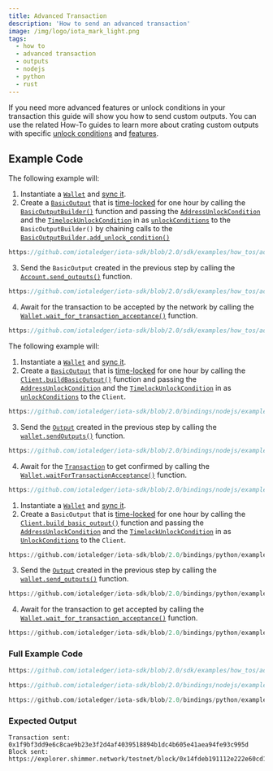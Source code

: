 ```yaml
---
title: Advanced Transaction
description: 'How to send an advanced transaction'
image: /img/logo/iota_mark_light.png
tags:
  - how to
  - advanced transaction
  - outputs
  - nodejs
  - python
  - rust
---
```



If you need more advanced features or unlock conditions in your transaction this guide will show you how to send custom outputs.
You can use the related How-To guides to learn more about crating custom outputs with specific [unlock conditions](../outputs/unlock-conditions.mdx)
and [features](../outputs/features.mdx).

<TipFaucet />

## Example Code

<Tabs groupId="language" queryString>
<TabItem value="rust" label="Rust">

The following example will:

1. Instantiate a [`Wallet`](file:///home/lucas/Documents/IOTA/iota-sdk/target/doc/iota_sdk/wallet/core/struct.Wallet.html) and [sync it](../accounts-and-addresses/check-balance.mdx).
2. Create a [`BasicOutput`](file:///home/lucas/Documents/IOTA/iota-sdk/target/doc/iota_sdk/types/block/output/basic/struct.BasicOutput.html)
   that is [time-locked](/learn/protocols/stardust/core-concepts/output-unlock-conditions#timelock) for one
   hour by calling the [`BasicOutputBuilder()`](file:///home/lucas/Documents/IOTA/iota-sdk/target/doc/iota_sdk/types/block/output/basic/struct.BasicOutputBuilder.html)
   function and passing the [`AddressUnlockCondition`](file:///home/lucas/Documents/IOTA/iota-sdk/target/doc/iota_sdk/types/block/output/unlock_condition/struct.AddressUnlockCondition.html) and
   the [`TimelockUnlockCondition`](file:///home/lucas/Documents/IOTA/iota-sdk/target/doc/iota_sdk/types/block/output/unlock_condition/struct.TimelockUnlockCondition.html) in as
   [`unlockConditions`](file:///home/lucas/Documents/IOTA/iota-sdk/target/doc/iota_sdk/types/block/output/unlock_condition/index.html)
   to the `BasicOutputBuilder()` by chaining calls to the
   [`BasicOutputBuilder.add_unlock_condition()`](file:///home/lucas/Documents/IOTA/iota-sdk/target/doc/iota_sdk/types/block/output/account/struct.AccountOutputBuilder.html#method.add_unlock_condition)

<div className={'hide-code-block-extras'}>

```rust reference
https://github.com/iotaledger/iota-sdk/blob/2.0/sdk/examples/how_tos/advanced_transactions/advanced_transaction.rs#L49-L54
```

</div>

3. Send the `BasicOutput` created in the previous step by calling the
   [`Account.send_outputs()`](file:///home/lucas/Documents/IOTA/iota-sdk/target/doc/iota_sdk/wallet/core/struct.Wallet.html#method.send_outputs) function.

<div className={'hide-code-block-extras'}>

```rust reference
https://github.com/iotaledger/iota-sdk/blob/2.0/sdk/examples/how_tos/advanced_transactions/advanced_transaction.rs#L56
```

</div>

4. Await for the transaction to be accepted by the network by calling the [`Wallet.wait_for_transaction_acceptance()`](file:///home/lucas/Documents/IOTA/iota-sdk/target/doc/iota_sdk/wallet/core/struct.Wallet.html#method.wait_for_transaction_acceptance) function.

<div className={'hide-code-block-extras'}>

```rust reference
https://github.com/iotaledger/iota-sdk/blob/2.0/sdk/examples/how_tos/advanced_transactions/advanced_transaction.rs#L59-L61
```

</div>

</TabItem>
<TabItem value="typescript-node" label="Typescript (Node.js)">

The following example will:

1. Instantiate a [`Wallet`](http://localhost:3000/iota-sdk/2.0/references/nodejs/classes/Wallet) and [sync it](../accounts-and-addresses/check-balance.mdx).
2. Create a [`BasicOutput`](../../references/nodejs/classes/BasicOutput.md) that is
   [time-locked](/learn/protocols/stardust/core-concepts/output-unlock-conditions#timelock) for one
   hour by calling the [`Client.buildBasicOutput()`](../../references/nodejs/classes/Client.md#buildbasicoutput)
   function and passing the [`AddressUnlockCondition`](../../references/nodejs/classes/AddressUnlockCondition.md) and
   the [`TimelockUnlockCondition`](../../references/nodejs/classes/TimelockUnlockCondition.md) in as
   [`unlockConditions`](../../references/nodejs/classes/UnlockCondition.md) to the `Client`.

<div className={'hide-code-block-extras'}>

```typescript reference
https://github.com/iotaledger/iota-sdk/blob/2.0/bindings/nodejs/examples/how_tos/advanced_transactions/advanced_transaction.ts#L48-L57
```

</div>

3. Send the [`Output`](../../references/nodejs/classes/Output.md) created in the previous step by calling the
   [`wallet.sendOutputs()`](../../references/nodejs/classes/Wallet.md#sendoutputs) function.

<div className={'hide-code-block-extras'}>

```typescript reference
https://github.com/iotaledger/iota-sdk/blob/2.0/bindings/nodejs/examples/how_tos/advanced_transactions/advanced_transaction.ts#L59
```

</div>

4. Await for the [`Transaction`](../../references/nodejs/classes/Transaction.md) to get confirmed by calling the
   [`Wallet.waitForTransactionAcceptance()`](../../references/nodejs/classes/Wallet.md#waitfortransactionacceptance)
   function.

<div className={'hide-code-block-extras'}>

```typescript reference
https://github.com/iotaledger/iota-sdk/blob/2.0/bindings/nodejs/examples/how_tos/advanced_transactions/advanced_transaction.ts#L63
```

</div>

</TabItem>
<TabItem value="python" label="Python">

1. Instantiate a [`Wallet`](http://localhost:3000/iota-sdk/2.0/references/python/iota_sdk/wallet/) and [sync it](../accounts-and-addresses/check-balance.mdx).
2. Create a `BasicOutput` that is
   [time-locked](/learn/protocols/stardust/core-concepts/output-unlock-conditions#timelock) for one
   hour by calling the [`Client.build_basic_output()`](../../references/python/iota_sdk/client/client.md#build_basic_output)
   function and passing the [`AddressUnlockCondition`](../../references/python/iota_sdk/types/unlock_condition.md#addressunlockcondition-objects) and
   the [`TimelockUnlockCondition`](../../references/python/iota_sdk/types/unlock_condition.md#timelockunlockcondition-objects) in as
   [`UnlockConditions`](../../references/python/iota_sdk/types/unlock_condition.md) to the `Client`.

<div className={'hide-code-block-extras'}>

```python reference
https://github.com/iotaledger/iota-sdk/blob/2.0/bindings/python/examples/how_tos/advanced_transactions/advanced_transaction.py#L33-L46
```

</div>

3. Send the [`Output`](../../references/python/iota_sdk/types/output.md) created in the previous step by calling the
   [`wallet.send_outputs()`](../../references/python/iota_sdk/wallet/wallet.md#send_outputs) function.

<div className={'hide-code-block-extras'}>

```python reference
https://github.com/iotaledger/iota-sdk/blob/2.0/bindings/python/examples/how_tos/advanced_transactions/advanced_transaction.py#L49
```

</div>

4. Await for the transaction to get accepted by calling the [`Wallet.wait_for_transaction_acceptance()`](../../references/python/iota_sdk/wallet/wallet.md#wait_for_transaction_acceptance)
   function.

<div className={'hide-code-block-extras'}>

```python reference
https://github.com/iotaledger/iota-sdk/blob/2.0/bindings/python/examples/how_tos/advanced_transactions/advanced_transaction.py#L51-L52
```

</div>

</TabItem>
</Tabs>

### Full Example Code

<Tabs groupId="language" queryString>
<TabItem value="rust" label="Rust">

```rust reference
https://github.com/iotaledger/iota-sdk/blob/2.0/sdk/examples/how_tos/advanced_transactions/advanced_transaction.rs
```

</TabItem>
<TabItem value="typescript-node" label="Typescript (Node.js)">

```typescript reference
https://github.com/iotaledger/iota-sdk/blob/2.0/bindings/nodejs/examples/how_tos/advanced_transactions/advanced_transaction.ts
```

</TabItem>
<TabItem value="python" label="Python">

```python reference
https://github.com/iotaledger/iota-sdk/blob/2.0/bindings/python/examples/how_tos/advanced_transactions/advanced_transaction.py
```

</TabItem>
</Tabs>

### Expected Output

```plaintext
Transaction sent: 0x1f9bf3dd9e6c8cae9b23e3f2d4af4039518894b1dc4b605e41aea94fe93c995d
Block sent: https://explorer.shimmer.network/testnet/block/0x14fdeb191112e222e60cd18eecf803797013587b1e7c2f38f5075ba87b3a69b3
```
